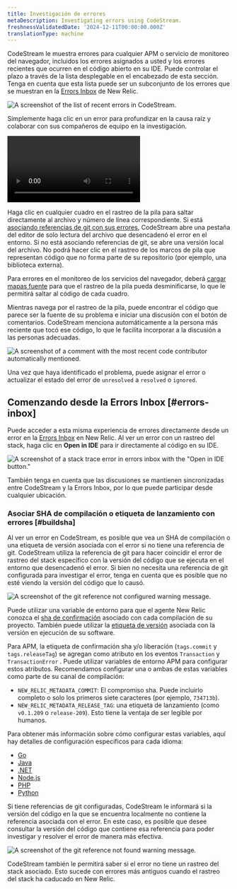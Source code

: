 ```yaml
---
title: Investigación de errores
metaDescription: Investigating errors using CodeStream.
freshnessValidatedDate: '2024-12-11T00:00:00.000Z'
translationType: machine
---
```







CodeStream le muestra errores para cualquier APM o servicio de monitoreo del navegador, incluidos los errores asignados a usted y los errores recientes que ocurren en el código abierto en su IDE. Puede controlar el plazo a través de la lista desplegable en el encabezado de esta sección. Tenga en cuenta que esta lista puede ser un subconjunto de los errores que se muestran en la [Errors Inbox](/docs/errors-inbox/errors-inbox/) de New Relic.

<img
  title="The list of recent errors in CodeStream."
  alt="A screenshot of the list of recent errors in CodeStream."
  src={codestreamErrorsList}
/>

Simplemente haga clic en un error para profundizar en la causa raíz y colaborar con sus compañeros de equipo en la investigación.

<Video
  type="wistia"
  id="l65l4cqqhd"
/>

Haga clic en cualquier cuadro en el rastreo de la pila para saltar directamente al archivo y número de línea correspondiente. Si está [asociando referencias de git con sus errores](#buildsha), CodeStream abre una pestaña del editor de solo lectura del archivo que desencadenó el error en el entorno. Si no está asociando referencias de git, se abre una versión local del archivo. No podrá hacer clic en el rastreo de los marcos de pila que representan código que no forma parte de su repositorio (por ejemplo, una biblioteca externa).

Para errores en el monitoreo de los servicios del navegador, deberá [cargar mapas fuente](/docs/browser/browser-monitoring/browser-pro-features/upload-source-maps-un-minify-js-errors/) para que el rastreo de la pila pueda desminificarse, lo que le permitirá saltar al código de cada cuadro.

Mientras navega por el rastreo de la pila, puede encontrar el código que parece ser la fuente de su problema e iniciar una discusión con el botón de comentarios. CodeStream menciona automáticamente a la persona más reciente que tocó ese código, lo que le facilita incorporar a la discusión a las personas adecuadas.

<img
  title="A comment with the most recent code contributor automatically mentioned."
  alt="A screenshot of a comment with the most recent code contributor automatically mentioned."
  src={codestreamErrorComment}
/>

Una vez que haya identificado el problema, puede asignar el error o actualizar el estado del error de `unresolved` a `resolved` o `ignored`.

## Comenzando desde la Errors Inbox [#errors-inbox]

Puede acceder a esta misma experiencia de errores directamente desde un error en la [Errors Inbox](/docs/errors-inbox/errors-inbox/) en New Relic. Al ver un error con un rastreo del stack, haga clic en <DNT>**Open in IDE**</DNT> para ir directamente al código en su IDE.

<img
  title="A stack trace error in errors inbox with the &quot;Open in IDE button"
  alt="A screenshot of a stack trace error in errors inbox with the &quot;Open in IDE button.&quot;"
  src={errorsinboxOpeninIdeCodestream}
/>

También tenga en cuenta que las discusiones se mantienen sincronizadas entre CodeStream y la Errors Inbox, por lo que puede participar desde cualquier ubicación.

### Asociar SHA de compilación o etiqueta de lanzamiento con errores [#buildsha]

Al ver un error en CodeStream, es posible que vea un SHA de compilación o una etiqueta de versión asociada con el error si no tiene una referencia de git. CodeStream utiliza la referencia de git para hacer coincidir el error de rastreo del stack específico con la versión del código que se ejecuta en el entorno que desencadenó el error. Si bien no necesita una referencia de git configurada para investigar el error, tenga en cuenta que es posible que no esté viendo la versión del código que lo causó.

<img
  title="The git reference not configured warning message."
  alt="A screenshot of the git reference not configured warning message."
  src={codestreamBuildShaNotConfigured}
/>

Puede utilizar una variable de entorno para que el agente New Relic <InlinePopover type="apm"/>conozca el [sha de confirmación](https://git-scm.com/book/en/v2/Git-Tools-Revision-Selection) asociado con cada compilación de su proyecto. También puede utilizar la [etiqueta de versión](https://git-scm.com/book/en/v2/Git-Basics-Tagging) asociada con la versión en ejecución de su software.

Para APM, la etiqueta de confirmación sha y/o liberación (`tags.commit` y `tags.releaseTag`) se agregan como atributo en los eventos `Transaction` y `TransactionError` . Puede utilizar variables de entorno APM para configurar estos atributos. Recomendamos configurar una o ambas de estas variables como parte de su canal de compilación:

* `NEW_RELIC_METADATA_COMMIT`: El compromiso sha. Puede incluirlo completo o solo los primeros siete caracteres (por ejemplo, `734713b`).
* `NEW_RELIC_METADATA_RELEASE_TAG`: una etiqueta de lanzamiento (como `v0.1.209` o `release-209`). Esto tiene la ventaja de ser legible por humanos.

Para obtener más información sobre cómo configurar estas variables, aquí hay detalles de configuración específicos para cada idioma:

* [Go](/docs/agents/go-agent/configuration/go-agent-configuration/)
* [Java](/docs/agents/java-agent/configuration/java-agent-configuration-config-file/)
* [.NET](/docs/agents/net-agent/configuration/net-agent-configuration/)
* [Node.js](/docs/agents/nodejs-agent/installation-configuration/nodejs-agent-configuration/)
* [PHP](/docs/agents/php-agent/configuration/php-agent-configuration/)
* [Python](/docs/agents/python-agent/configuration/python-agent-configuration/)

Si tiene referencias de git configuradas, CodeStream le informará si la versión del código en la que se encuentra localmente no contiene la referencia asociada con el error. En este caso, es posible que desee consultar la versión del código que contiene esa referencia para poder investigar y resolver el error de manera más efectiva.

<img
  title="The git reference not found warning message."
  alt="A screenshot of the git reference not found warning message."
  src={codestreamBuildShaNotFound}
/>

CodeStream también le permitirá saber si el error no tiene un rastreo del stack asociado. Esto sucede con errores más antiguos cuando el rastreo del stack ha caducado en New Relic.